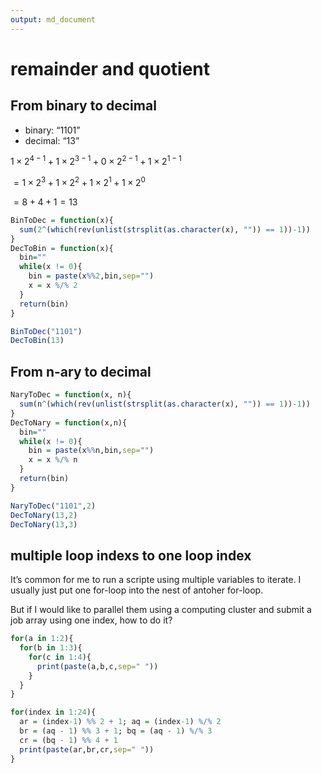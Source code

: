 ```yaml
---
output: md_document
---
```


# remainder and quotient

## From binary to decimal

- binary: "1101"
- decimal: "13"

$1\times2^{4-1} + 1\times 2^{3-1} + 0 \times 2^{2-1} + 1 \times 2^{1-1}$

$= 1\times2^3+ 1\times 2^2+1\times 2^1 + 1\times 2^0$

$= 8+4+1 = 13$

```r
BinToDec = function(x){
  sum(2^(which(rev(unlist(strsplit(as.character(x), "")) == 1))-1))
}
DecToBin = function(x){
  bin=""
  while(x != 0){
    bin = paste(x%%2,bin,sep="")
    x = x %/% 2
  }
  return(bin)
}

BinToDec("1101")
DecToBin(13)
```

## From n-ary to decimal

```r
NaryToDec = function(x, n){
  sum(n^(which(rev(unlist(strsplit(as.character(x), "")) == 1))-1))
}
DecToNary = function(x,n){
  bin=""
  while(x != 0){
    bin = paste(x%%n,bin,sep="")
    x = x %/% n
  }
  return(bin)
}

NaryToDec("1101",2)
DecToNary(13,2)
DecToNary(13,3)
```

## multiple loop indexs to one loop index

It's common for me to run a scripte using multiple variables to iterate. I usually just put one for-loop into the nest of antoher for-loop.

But if I would like to parallel them using a computing cluster and submit a job array using one index, how to do it?

```r
for(a in 1:2){
  for(b in 1:3){
    for(c in 1:4){
      print(paste(a,b,c,sep=" "))
    }
  }
}
```


```r
for(index in 1:24){
  ar = (index-1) %% 2 + 1; aq = (index-1) %/% 2
  br = (aq - 1) %% 3 + 1; bq = (aq - 1) %/% 3
  cr = (bq - 1) %% 4 + 1
  print(paste(ar,br,cr,sep=" "))
}
```